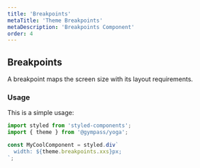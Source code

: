 ```yaml
---
title: 'Breakpoints'
metaTitle: 'Theme Breakpoints'
metaDescription: 'Breakpoints Component'
order: 4
---
```


## Breakpoints

A breakpoint maps the screen size with its layout requirements.

### Usage

This is a simple usage:

```javascript type=highlight
import styled from 'styled-components';
import { theme } from '@gympass/yoga';

const MyCoolComponent = styled.div`
  width: ${theme.breakpoints.xxs}px;
`;
```

<ThemeBreakpoints />